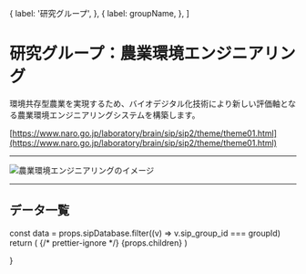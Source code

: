 

  {
    label: '研究グループ',
  },
  {
    label: groupName,
  },
]

# 研究グループ：農業環境エンジニアリング

環境共存型農業を実現するため、バイオデジタル化技術により新しい評価軸となる農業環境エンジニアリングシステムを構築します。

[https://www.naro.go.jp/laboratory/brain/sip/sip2/theme/theme01.html](https://www.naro.go.jp/laboratory/brain/sip/sip2/theme/theme01.html)

---

<Image
  src="/group1C_01.png"
  alt="農業環境エンジニアリングのイメージ"
  width={540}
  height={359}
  priority
/>

---

## データ一覧

  const data = props.sipDatabase.filter((v) => v.sip_group_id === groupId)
  return (
    <Layout title={groupName}>
      {/* prettier-ignore */}
      <LowerPageLayout>
        <Breadcrumbs items={breadcrumbs} />
        <MdxLayout>
          {props.children}
          <GroupDetailList list={data} />
          <BackToDataLink />
        </MdxLayout>
      </LowerPageLayout>
    </Layout>
  )

}
